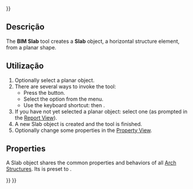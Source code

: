 <languages/>
{{UnfinishedDocu{{#translation:}}}}

<div lang="en" dir="ltr" class="mw-content-ltr">
{{Docnav
|[[BIM_Beam|Beam]]
|[[BIM_Door|Door]]
|[[BIM_Workbench|BIM]]
|IconL=BIM_Beam.svg
|IconR=BIM_Door.svg
|IconC=Workbench_BIM.svg
}}
</div>

<div lang="en" dir="ltr" class="mw-content-ltr">
{{GuiCommand
|Name=BIM Slab
|MenuLocation=3D/BIM → Slab
|Workbenches=[[BIM_Workbench|BIM]]
|Shortcut={{KEY|S}} {{KEY|B}}
|SeeAlso=[[Arch_Wall|Arch Wall]], [[Arch_Window|Arch Window]]
}}
</div>

<span id="Description"></span>
== Descrição ==

<div lang="en" dir="ltr" class="mw-content-ltr">
The '''BIM Slab''' tool creates a '''Slab''' object, a horizontal structure element, from a planar shape.
</div>

<span id="Usage"></span>
==Utilização==

<div lang="en" dir="ltr" class="mw-content-ltr">
# Optionally select a planar object.
# There are several ways to invoke the tool:
#* Press the {{Button|[[Image:BIM_Slab.svg|16px]] [[BIM_Slab|Slab]]}} button.
#* Select the {{MenuCommand|3D/BIM → [[Image:BIM_Slab.svg|16px]] Slab}} option from the menu.
#* Use the keyboard shortcut: {{KEY|S}} then {{KEY|B}}.
# If you have not yet selected a planar object: select one (as prompted in the [[Report_View|Report View]]).
# A new Slab object is created and the tool is finished.
# Optionally change some properties in the [[Property_View|Property View]].
</div>

<div lang="en" dir="ltr" class="mw-content-ltr">
==Properties==
</div>

<div lang="en" dir="ltr" class="mw-content-ltr">
A Slab object shares the common properties and behaviors of all [[Arch_Structure|Arch Structures]]. Its {{PropertyData|IfcType}} is preset to {{Value|Slab}}.
</div>


<div lang="en" dir="ltr" class="mw-content-ltr">
{{Docnav
|[[BIM_Beam|Beam]]
|[[BIM_Door|Door]]
|[[BIM_Workbench|BIM]]
|IconL=BIM_Beam.svg
|IconR=BIM_Door.svg
|IconC=Workbench_BIM.svg
}}
</div>

{{BIM_Tools_navi{{#translation:}}}}
{{Userdocnavi{{#translation:}}}}